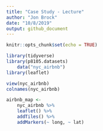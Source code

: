 ```yaml
---
title: "Case Study - Lecture"
author: "Jon Brock"
date: "10/8/2019"
output: github_document
---
```


```r
knitr::opts_chunk$set(echo = TRUE)
```

```r
library(tidyverse)
library(p8105.datasets)
    data("nyc_airbnb")
library(leaflet)
```

```r
view(nyc_airbnb)
colnames(nyc_airbnb)
```

```r
airbnb_map <-
    nyc_airbnb %>% 
    leaflet() %>% 
    addTiles() %>% 
    addMarkers(~ long, ~ lat)
```


